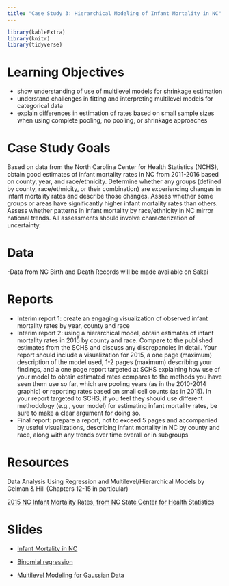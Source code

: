 ```yaml
---
title: "Case Study 3: Hierarchical Modeling of Infant Mortality in NC"
---
```


```r
library(kableExtra)
library(knitr)
library(tidyverse)
```


# Learning Objectives

- show understanding of use of multilevel models for shrinkage estimation
- understand challenges in fitting and interpreting multilevel models for categorical data
- explain differences in estimation of rates based on small sample sizes when using complete pooling, no pooling, or shrinkage approaches

# Case Study Goals
Based on data from the North Carolina Center for Health Statistics (NCHS), obtain good estimates of infant mortality rates in NC from 2011-2016 based on county, year, and race/ethnicity. Determine whether any groups (defined by county, race/ethnicity, or their combination) are experiencing changes in infant mortality rates and describe those changes. Assess whether some groups or areas have significantly higher infant mortality rates than others. Assess whether patterns in infant mortality by race/ethnicity in NC mirror national trends. All assessments should involve characterization of uncertainty.

# Data

-Data from NC Birth and Death Records will be made available on Sakai 
 

# Reports

- Interim report 1: create an engaging visualization of observed infant mortality rates by year, county and race
- Interim report 2: using a hierarchical model, obtain estimates of infant mortality rates in 2015 by county and race. Compare to the published estimates from the SCHS and discuss any discrepancies in detail. Your report should include a visualization for 2015, a one page (maximum) description of the model used, 1-2 pages (maximum) describing your findings, and a one page report targeted at SCHS explaining how use of your model to obtain estimated rates compares to the methods you have seen them use so far, which are pooling years (as in the 2010-2014 graphic) or reporting rates based on small cell counts (as in 2015). In your report targeted to SCHS, if you feel they should use different methodology (e.g., your model) for estimating infant mortality rates, be sure to make a clear argument for doing so.
- Final report: prepare a report, not to exceed 5 pages and accompanied by useful visualizations, describing infant mortality in NC by county and race, along with any trends over time overall or in subgroups


# Resources

Data Analysis Using Regression and Multilevel/Hierarchical Models by Gelman & Hill (Chapters 12-15 in particular)

[2015 NC Infant Mortality Rates, from NC State Center for Health Statistics](NCinfantmortalityrates.pdf)


# Slides



- [Infant Mortality in NC](decks/cs03_1_deck.html)

- [Binomial regression ](decks/cs03_2_deck.html)


- [Multilevel Modeling for Gaussian Data](decks/cs03_3_deck.html)

<!---

[Multilevel modeling with categorical data:](decks/cs03_4_deck.html)

[Bayesian Hierarchical Modeing Using BMRS:](decks/cs03_5_deck.html)

--->


